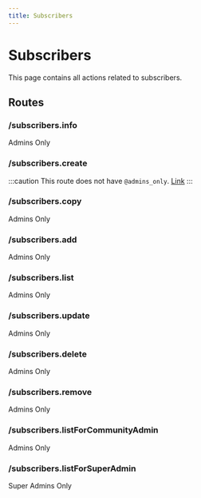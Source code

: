 ```yaml
---
title: Subscribers
---
```



# Subscribers

This page contains all actions related to subscribers.

## Routes

### /subscribers.info

<Highlight level={1}>Admins Only</Highlight>

### /subscribers.create

:::caution
This route does not have `@admins_only`. [Link](https://github.com/massenergize/api/blob/2c7048060d29fd4491be8f1bc7c4e7c06515ba16/src/api/handlers/subscriber.py#L47)
:::

### /subscribers.copy

<Highlight level={1}>Admins Only</Highlight>

### /subscribers.add

<Highlight level={1}>Admins Only</Highlight>

### /subscribers.list

<Highlight level={1}>Admins Only</Highlight>

### /subscribers.update

<Highlight level={1}>Admins Only</Highlight>

### /subscribers.delete

<Highlight level={1}>Admins Only</Highlight>

### /subscribers.remove

<Highlight level={1}>Admins Only</Highlight>

### /subscribers.listForCommunityAdmin

<Highlight level={1}>Admins Only</Highlight>

### /subscribers.listForSuperAdmin

<Highlight level={1}>Super Admins Only</Highlight>
